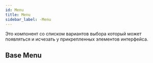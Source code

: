 ```yaml
---
id: Menu
title: Menu
sidebar_label: -Menu
---
```



Это компонент со списком вариантов выбора который может появляться и исчезать у прикрепленных элементов интерфейса.

## Base Menu

<MenuBaseExample />